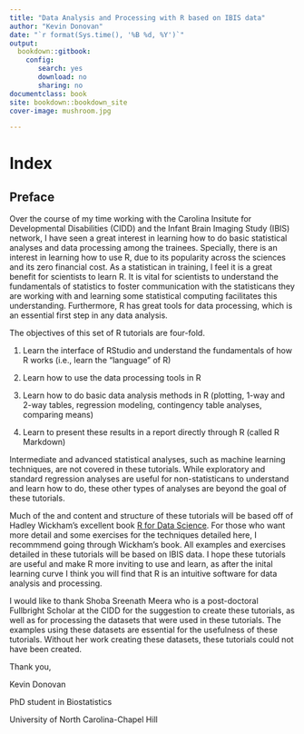 ```yaml
---
title: "Data Analysis and Processing with R based on IBIS data"
author: "Kevin Donovan"
date: "`r format(Sys.time(), '%B %d, %Y')`"
output: 
  bookdown::gitbook:
    config:
       search: yes
       download: no
       sharing: no
documentclass: book
site: bookdown::bookdown_site
cover-image: mushroom.jpg

---
```


# Index

## Preface

Over the course of my time working with the Carolina Insitute for Developmental Disabilities (CIDD) and the Infant Brain Imaging Study (IBIS) network, I have seen a great interest in learning how to do basic statistical analyses and data processing among the trainees.  Specially, there is an interest in learning how to use R, due to its popularity across the sciences and its zero financial cost.  As a statistican in training, I feel it is a great benefit for scientists to learn R.  It is vital for scientists to understand the fundamentals of statistics to foster communication with the statisticans they are working with and learning some statistical computing facilitates this understanding.  Furthermore, R has great tools for data processing, which is an essential first step in any data analysis.  

The objectives of this set of R tutorials are four-fold.

1.  Learn the interface of RStudio and understand the fundamentals of how R works (i.e., learn the "language" of R)

2.  Learn how to use the data processing tools in R

3.  Learn how to do basic data analysis methods in R (plotting, 1-way and 2-way tables, regression modeling, contingency table analyses, comparing means) 

4.  Learn to present these results in a report directly through R (called R Markdown)

Intermediate and advanced statistical analyses, such as machine learning techniques, are not covered in these tutorials.  While exploratory and standard regression analyses are useful for non-statisticans to understand and learn how to do, these other types of analyses are beyond the goal of these tutorials.

Much of the and content and structure of these tutorials will be based off of Hadley Wickham's excellent book [R for Data Science](https://r4ds.had.co.nz/).  For those who want more detail and some exercises for the techniques detailed here, I recommmend going through Wickham's book.  All examples and exercises detailed in these tutorials will be based on IBIS data.  I hope these tutorials are useful and make R more inviting to use and learn, as after the inital learning curve I think you will find that R is an intuitive software for data analysis and processing.

I would like to thank Shoba Sreenath Meera who is a post-doctoral Fullbright Scholar at the CIDD for the suggestion to create these tutorials, as well as for processing the datasets that were used in these tutorials.  The examples using these datasets are essential for the usefulness of these tutorials.  Without her work creating these datasets, these tutorials could not have been created.

Thank you,

Kevin Donovan

PhD student in Biostatistics

University of North Carolina-Chapel Hill
